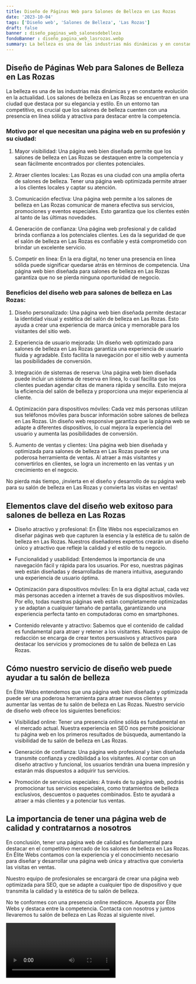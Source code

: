 ```yaml
---
title: Diseño de Páginas Web para Salones de Belleza en Las Rozas
date: '2023-10-04'
tags: ['Diseño web', 'Salones de Belleza', 'Las Rozas']
draft: false
banner : diseño_paginas_web_salonesdebelleza
fondoBanner : diseño_pagina_web_lasrozas.webp
summary: La belleza es una de las industrias más dinámicas y en constante evolución en la actualidad. Los salones de belleza en Las Rozas se encuentran en una ciudad que destaca por su elegancia y estilo. En un entorno tan competitivo, es crucial que los salones de belleza cuenten con una presencia en línea sólida y atractiva para destacar entre la competencia.
---
```


## Diseño de Páginas Web para Salones de Belleza en Las Rozas

La belleza es una de las industrias más dinámicas y en constante evolución en la actualidad. Los salones de belleza en Las Rozas se encuentran en una ciudad que destaca por su elegancia y estilo. En un entorno tan competitivo, es crucial que los salones de belleza cuenten con una presencia en línea sólida y atractiva para destacar entre la competencia.

### Motivo por el que necesitan una página web en su profesión y su ciudad:

1. Mayor visibilidad: Una página web bien diseñada permite que los salones de belleza en Las Rozas se destaquen entre la competencia y sean fácilmente encontrados por clientes potenciales.

2. Atraer clientes locales: Las Rozas es una ciudad con una amplia oferta de salones de belleza. Tener una página web optimizada permite atraer a los clientes locales y captar su atención.

3. Comunicación efectiva: Una página web permite a los salones de belleza en Las Rozas comunicar de manera efectiva sus servicios, promociones y eventos especiales. Esto garantiza que los clientes estén al tanto de las últimas novedades.

4. Generación de confianza: Una página web profesional y de calidad brinda confianza a los potenciales clientes. Les da la seguridad de que el salón de belleza en Las Rozas es confiable y está comprometido con brindar un excelente servicio.

5. Competir en línea: En la era digital, no tener una presencia en línea sólida puede significar quedarse atrás en términos de competencia. Una página web bien diseñada para salones de belleza en Las Rozas garantiza que no se pierda ninguna oportunidad de negocio.

### Beneficios del diseño web para salones de belleza en Las Rozas:

1. Diseño personalizado: Una página web bien diseñada permite destacar la identidad visual y estética del salón de belleza en Las Rozas. Esto ayuda a crear una experiencia de marca única y memorable para los visitantes del sitio web.

2. Experiencia de usuario mejorada: Un diseño web optimizado para salones de belleza en Las Rozas garantiza una experiencia de usuario fluida y agradable. Esto facilita la navegación por el sitio web y aumenta las posibilidades de conversión.

3. Integración de sistemas de reserva: Una página web bien diseñada puede incluir un sistema de reserva en línea, lo cual facilita que los clientes puedan agendar citas de manera rápida y sencilla. Esto mejora la eficiencia del salón de belleza y proporciona una mejor experiencia al cliente.

4. Optimización para dispositivos móviles: Cada vez más personas utilizan sus teléfonos móviles para buscar información sobre salones de belleza en Las Rozas. Un diseño web responsive garantiza que la página web se adapte a diferentes dispositivos, lo cual mejora la experiencia del usuario y aumenta las posibilidades de conversión.

5. Aumento de ventas y clientes: Una página web bien diseñada y optimizada para salones de belleza en Las Rozas puede ser una poderosa herramienta de ventas. Al atraer a más visitantes y convertirlos en clientes, se logra un incremento en las ventas y un crecimiento en el negocio.

No pierda más tiempo, ¡invierta en el diseño y desarrollo de su página web para su salón de belleza en Las Rozas y convierta las visitas en ventas!

<GifSeo />

<Cta />

## Elementos clave del diseño web exitoso para salones de belleza en Las Rozas

- Diseño atractivo y profesional: En Élite Webs nos especializamos en diseñar páginas web que capturen la esencia y la estética de tu salón de belleza en Las Rozas. Nuestros diseñadores expertos crearán un diseño único y atractivo que refleje la calidad y el estilo de tu negocio.

- Funcionalidad y usabilidad: Entendemos la importancia de una navegación fácil y rápida para los usuarios. Por eso, nuestras páginas web están diseñadas y desarrolladas de manera intuitiva, asegurando una experiencia de usuario óptima.

- Optimización para dispositivos móviles: En la era digital actual, cada vez más personas acceden a internet a través de sus dispositivos móviles. Por ello, todas nuestras páginas web están completamente optimizadas y se adaptan a cualquier tamaño de pantalla, garantizando una experiencia perfecta tanto en computadoras como en smartphones.

- Contenido relevante y atractivo: Sabemos que el contenido de calidad es fundamental para atraer y retener a los visitantes. Nuestro equipo de redacción se encarga de crear textos persuasivos y atractivos para destacar los servicios y promociones de tu salón de belleza en Las Rozas.

## Cómo nuestro servicio de diseño web puede ayudar a tu salón de belleza

En Élite Webs entendemos que una página web bien diseñada y optimizada puede ser una poderosa herramienta para atraer nuevos clientes y aumentar las ventas de tu salón de belleza en Las Rozas. Nuestro servicio de diseño web ofrece los siguientes beneficios:

- Visibilidad online: Tener una presencia online sólida es fundamental en el mercado actual. Nuestra experiencia en SEO nos permite posicionar tu página web en los primeros resultados de búsqueda, aumentando la visibilidad de tu salón de belleza en Las Rozas.

- Generación de confianza: Una página web profesional y bien diseñada transmite confianza y credibilidad a los visitantes. Al contar con un diseño atractivo y funcional, los usuarios tendrán una buena impresión y estarán más dispuestos a adquirir tus servicios.

- Promoción de servicios especiales: A través de tu página web, podrás promocionar tus servicios especiales, como tratamientos de belleza exclusivos, descuentos o paquetes combinados. Esto te ayudará a atraer a más clientes y a potenciar tus ventas.

## La importancia de tener una página web de calidad y contratarnos a nosotros

En conclusión, tener una página web de calidad es fundamental para destacar en el competitivo mercado de los salones de belleza en Las Rozas. En Élite Webs contamos con la experiencia y el conocimiento necesario para diseñar y desarrollar una página web única y atractiva que convierta las visitas en ventas.

Nuestro equipo de profesionales se encargará de crear una página web optimizada para SEO, que se adapte a cualquier tipo de dispositivo y que transmita la calidad y la estética de tu salón de belleza.

No te conformes con una presencia online mediocre. Apuesta por Élite Webs y destaca entre la competencia. Contacta con nosotros y juntos llevaremos tu salón de belleza en Las Rozas al siguiente nivel.

<Video />

<CtaBot job='Salones de Belleza' city='Las Rozas'/>

<Gmaps query='Las Rozas+españa+maps' />